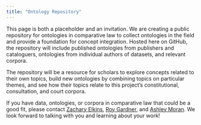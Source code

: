 ```yaml
---
title: "Ontology Repository"
---
```


This page is both a placeholder and an invitation. We are creating a public repository for ontologies in comparative law to collect ontologies in the field and provide a foundation for concept integration. Hosted here on GitHub, the repository will include published ontologies from publishers and cataloguers, ontologies from individual authors of datasets, and relevant corpora. 

The repository will be a resource for scholars to explore concepts related to their own topics, build new ontologies by combining topics on particular themes, and see how their topics relate to this project’s constitutional, consultation, and court corpora.

If you have data, ontologies, or corpora in comparative law that could be a good fit, please contact [Zachary Elkins](mailto:zelkins@austin.utexas.edu), [Roy Gardner](mailto:roybowesgardner@gmail.com), and [Ashley Moran](mailto:ashleymoran@utexas.edu). We look forward to talking with you and learning about your work!
